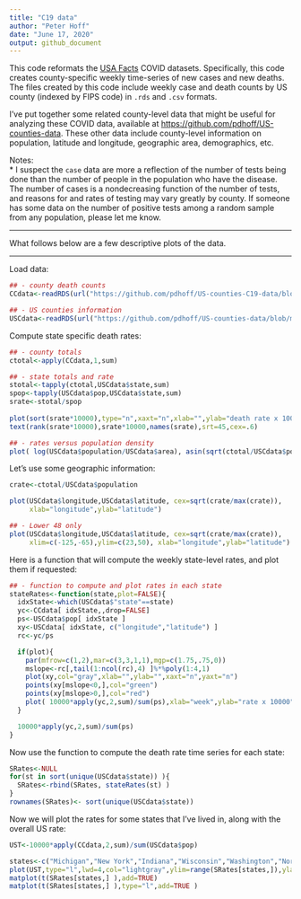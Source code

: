 ```yaml
---
title: "C19 data"
author: "Peter Hoff"
date: "June 17, 2020"
output: github_document
---
```



This code reformats the [USA Facts](https://usafacts.org/visualizations/coronavirus-covid-19-spread-map/) COVID datasets. 
Specifically, this code creates county-specific weekly time-series of new cases and new deaths. 
The files created by this code include weekly case and death counts by US county (indexed by FIPS code) in `.rds` and `.csv` formats.   

I've put together some related county-level data that might be useful for analyzing these COVID data, available at <https://github.com/pdhoff/US-counties-data>. These other data include county-level information on population, latitude and longitude, geographic area, demographics, etc.     

Notes:   
* I suspect the `case` data are more a reflection of the number of tests being done than the number of people in the population who have the disease. The number of cases is a nondecreasing function of the number of tests, and reasons for and rates of testing may vary greatly by county. If someone has some data on the number of positive tests among a random sample from any population, please let me know. 
       
---


What follows below are a few descriptive plots of the data. 
 
---

Load data: 

```r
## - county death counts
CCdata<-readRDS(url("https://github.com/pdhoff/US-counties-C19-data/blob/master/UScountiesC19Deaths.rds?raw=true")) 

## - US counties information 
USCdata<-readRDS(url("https://github.com/pdhoff/US-counties-data/blob/master/UScounties.rds?raw=true"))
```

Compute state specific death rates:

```r
## - county totals 
ctotal<-apply(CCdata,1,sum)

## - state totals and rate
stotal<-tapply(ctotal,USCdata$state,sum)
spop<-tapply(USCdata$pop,USCdata$state,sum) 
srate<-stotal/spop 
  
plot(sort(srate*10000),type="n",xaxt="n",xlab="",ylab="death rate x 10000")
text(rank(srate*10000),srate*10000,names(srate),srt=45,cex=.6) 

## - rates versus population density 
plot( log(USCdata$population/USCdata$area), asin(sqrt(ctotal/USCdata$population )))
```

Let's use some geographic information: 


```r
crate<-ctotal/USCdata$population 

plot(USCdata$longitude,USCdata$latitude, cex=sqrt(crate/max(crate)),
     xlab="longitude",ylab="latitude")

## - Lower 48 only
plot(USCdata$longitude,USCdata$latitude, cex=sqrt(crate/max(crate)),
     xlim=c(-125,-65),ylim=c(23,50), xlab="longitude",ylab="latitude")
```

Here is a function that will compute the weekly state-level 
rates, and plot them if requested:

```r
## - function to compute and plot rates in each state 
stateRates<-function(state,plot=FALSE){
  idxState<-which(USCdata$"state"==state)
  yc<-CCdata[ idxState,,drop=FALSE]
  ps<-USCdata$pop[ idxState ]
  xy<-USCdata[ idxState, c("longitude","latitude") ]
  rc<-yc/ps

  if(plot){
    par(mfrow=c(1,2),mar=c(3,3,1,1),mgp=c(1.75,.75,0))
    mslope<-rc[,tail(1:ncol(rc),4) ]%*%poly(1:4,1)
    plot(xy,col="gray",xlab="",ylab="",xaxt="n",yaxt="n")
    points(xy[mslope<0,],col="green")
    points(xy[mslope>0,],col="red")
    plot( 10000*apply(yc,2,sum)/sum(ps),xlab="week",ylab="rate x 10000")
  }

  10000*apply(yc,2,sum)/sum(ps)
}
```

Now use the function to compute the death rate time 
series for each state:

```r
SRates<-NULL
for(st in sort(unique(USCdata$state)) ){
  SRates<-rbind(SRates, stateRates(st) )
}
rownames(SRates)<- sort(unique(USCdata$state))
```

Now we will plot the rates for some states that I've lived in, 
along with the overall US rate:

```r
UST<-10000*apply(CCdata,2,sum)/sum(USCdata$pop)

states<-c("Michigan","New York","Indiana","Wisconsin","Washington","North Carolina")
plot(UST,type="l",lwd=4,col="lightgray",ylim=range(SRates[states,]),ylab="weekly rate per 10000",xlab="week")
matplot(t(SRates[states,] ),add=TRUE)
matplot(t(SRates[states,] ),type="l",add=TRUE )
```

